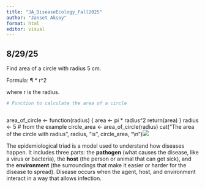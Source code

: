 ```yaml
---
title: "JA_DiseaseEcology_Fall2025"
author: "Janset Aksoy"
format: html
editor: visual
---
```


## 8/29/25

Find area of a circle with radius 5 cm.

Formula: ¶ \* r\^2

where r is the radius.

```r
# Function to calculate the area of a circle
```

![]()

area_of_circle \<- function(radius) { area \<- pi \* radius\^2 return(area) } radius \<- 5 \# from the example circle_area \<- area_of_circle(radius) cat("The area of the circle with radius", radius, "is", circle_area, "\\n")![](Downloads/EpiTriad.png)

The epidemiological triad is a model used to understand how diseases happen. It includes three parts: the **pathogen** (what causes the disease, like a virus or bacteria), the **host** (the person or animal that can get sick), and the **environment** (the surroundings that make it easier or harder for the disease to spread). Disease occurs when the agent, host, and environment interact in a way that allows infection.

